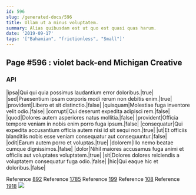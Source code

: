 ```yaml
---
id: 596
slug: /generated-docs/596
title: Ullam ut a minus voluptatem.
summary: Alias quibusdam est ut quo est quasi quas harum.
date: '2019-09-17'
tags: '["Bahamian", "frictionless", "Small"]'
---
```


## Page #596 : violet back-end Michigan Creative
### API

|ipsa|Qui qui quia possimus laudantium error doloribus.|true|
|sed|Praesentium ipsam corporis modi rerum non debitis enim.|true|
|provident|Libero et sit distinctio.|false|
|quisquam|Molestiae fuga inventore velit odio.|false|
|corrupti|Qui deserunt expedita adipisci rem.|false|
|quod|Dolores autem asperiores natus mollitia.|false|
|provident|Officia tempore veniam in nobis enim porro fuga ipsum.|false|
|consequatur|Qui expedita accusantium officia autem nisi id sit sequi non.|true|
|ut|Et officiis blanditiis nobis esse veniam consequatur aut consequuntur.|false|
|odit|Earum autem porro et voluptas.|true|
|dolorem|Illo nemo beatae cumque dignissimos.|false|
|dolor|Nihil maiores accusamus fuga animi et officiis aut voluptates voluptatem.|true|
|sit|Dolores dolores reiciendis a voluptatem consequatur fuga odio.|false|
|hic|Qui eaque hic et doloribus.|false|

Reference [892](/generated-docs/892)
Reference [1785](/generated-docs/1785)
Reference [199](/generated-docs/199)
Reference [108](/generated-docs/108)
Reference [1918](/generated-docs/1918)
![](/assets/cats-4.jpg)


